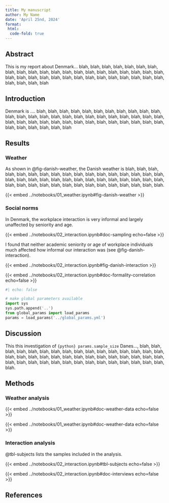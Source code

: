 ```yaml
---
title: My manuscript
author: My Name
date: 'April 25nd, 2024'
format:
 html:
  code-fold: true
---
```


## Abstract

This is my report about Denmark... blah, blah, blah, blah, blah, blah, blah, blah, blah, blah, blah, blah, blah, blah, blah, blah, blah, blah, blah, blah, blah, blah, blah, blah, blah, blah, blah, blah, blah, blah, blah, blah, blah, blah, blah, blah, blah, blah, blah

## Introduction

Denmark is .... blah, blah, blah, blah, blah, blah, blah, blah, blah, blah, blah, blah, blah, blah, blah, blah, blah, blah, blah, blah, blah, blah, blah, blah, blah, blah, blah, blah, blah, blah, blah, blah, blah, blah, blah, blah, blah, blah, blah, blah, blah, blah, blah, blah, blah

## Results

### Weather

As shown in @fig-danish-weather, the Danish weather is blah, blah, blah, blah, blah, blah, blah, blah, blah, blah, blah, blah, blah, blah, blah, blah, blah, blah, blah, blah, blah, blah, blah, blah, blah, blah, blah, blah, blah, blah, blah, blah, blah, blah, blah, blah, blah, blah, blah, blah, blah, blah, blah, blah, blah.

{{< embed ../notebooks/01_weather.ipynb#fig-danish-weather >}}

### Social norms

In Denmark, the workplace interaction is very informal and largely unaffected by seniority and age. 

{{< embed ../notebooks/02_interaction.ipynb#doc-sampling echo=false >}}

I found that neither academic seniority or age of workplace individuals much affected how informal our interaction was (see @fig-danish-interaction). 

{{< embed ../notebooks/02_interaction.ipynb#fig-danish-interaction >}}

<!-- a bug in quarto does not allow successive embeds witout somthing in between (like this) -->

{{< embed ../notebooks/02_interaction.ipynb#doc-formality-correlation echo=false >}}

```python
#| echo: false

# make global parameters available
import sys
sys.path.append('..')
from global_params import load_params
params = load_params('../global_params.yml')
```

## Discussion

This this investigation of `{python} params.sample_size` Danes..., blah, blah, blah, blah, blah, blah, blah, blah, blah, blah, blah, blah, blah, blah, blah, blah, blah, blah, blah, blah, blah, blah, blah, blah, blah, blah, blah, blah, blah, blah, blah, blah, blah, blah, blah, blah, blah, blah, blah, blah, blah, blah, blah, blah, blah.

## Methods

### Weather analysis

{{< embed ../notebooks/01_weather.ipynb#doc-weather-data echo=false >}}

{{< embed ../notebooks/01_weather.ipynb#doc-weather-data echo=false >}}


### Interaction analysis

@tbl-subjects lists the samples included in the analysis.

{{< embed ../notebooks/02_interaction.ipynb#tbl-subjects echo=false >}}

{{< embed ../notebooks/02_interaction.ipynb#doc-interviews echo=false >}}

## References


